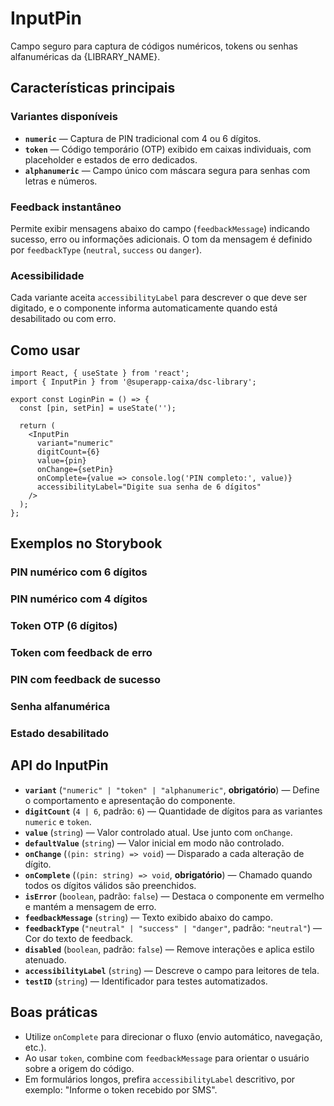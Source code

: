
<Meta title="Componentes/Forms/InputPin" />

# InputPin

Campo seguro para captura de códigos numéricos, tokens ou senhas alfanuméricas da {LIBRARY_NAME}.

## Características principais

### Variantes disponíveis
- **`numeric`** &mdash; Captura de PIN tradicional com 4 ou 6 dígitos.
- **`token`** &mdash; Código temporário (OTP) exibido em caixas individuais, com placeholder e estados de erro dedicados.
- **`alphanumeric`** &mdash; Campo único com máscara segura para senhas com letras e números.

### Feedback instantâneo
Permite exibir mensagens abaixo do campo (`feedbackMessage`) indicando sucesso, erro ou informações adicionais. O tom da mensagem é definido por `feedbackType` (`neutral`, `success` ou `danger`).

### Acessibilidade
Cada variante aceita `accessibilityLabel` para descrever o que deve ser digitado, e o componente informa automaticamente quando está desabilitado ou com erro.

## Como usar

```tsx
import React, { useState } from 'react';
import { InputPin } from '@superapp-caixa/dsc-library';

export const LoginPin = () => {
  const [pin, setPin] = useState('');

  return (
    <InputPin
      variant="numeric"
      digitCount={6}
      value={pin}
      onChange={setPin}
      onComplete={value => console.log('PIN completo:', value)}
      accessibilityLabel="Digite sua senha de 6 dígitos"
    />
  );
};
```

## Exemplos no Storybook

### PIN numérico com 6 dígitos
<Canvas of={InputPinStories.Numeric6Digits} />

### PIN numérico com 4 dígitos
<Canvas of={InputPinStories.Numeric4Digits} />

### Token OTP (6 dígitos)
<Canvas of={InputPinStories.TokenOtp} />

### Token com feedback de erro
<Canvas of={InputPinStories.TokenWithError} />

### PIN com feedback de sucesso
<Canvas of={InputPinStories.NumericSuccessFeedback} />

### Senha alfanumérica
<Canvas of={InputPinStories.Alphanumeric} />

### Estado desabilitado
<Canvas of={InputPinStories.DisabledState} />

## API do InputPin

- **`variant`** (`"numeric" | "token" | "alphanumeric"`, **obrigatório**) &mdash; Define o comportamento e apresentação do componente.
- **`digitCount`** (`4 | 6`, padrão: `6`) &mdash; Quantidade de dígitos para as variantes `numeric` e `token`.
- **`value`** (`string`) &mdash; Valor controlado atual. Use junto com `onChange`.
- **`defaultValue`** (`string`) &mdash; Valor inicial em modo não controlado.
- **`onChange`** (`(pin: string) => void`) &mdash; Disparado a cada alteração de dígito.
- **`onComplete`** (`(pin: string) => void`, **obrigatório**) &mdash; Chamado quando todos os dígitos válidos são preenchidos.
- **`isError`** (`boolean`, padrão: `false`) &mdash; Destaca o componente em vermelho e mantém a mensagem de erro.
- **`feedbackMessage`** (`string`) &mdash; Texto exibido abaixo do campo.
- **`feedbackType`** (`"neutral" | "success" | "danger"`, padrão: `"neutral"`) &mdash; Cor do texto de feedback.
- **`disabled`** (`boolean`, padrão: `false`) &mdash; Remove interações e aplica estilo atenuado.
- **`accessibilityLabel`** (`string`) &mdash; Descreve o campo para leitores de tela.
- **`testID`** (`string`) &mdash; Identificador para testes automatizados.

## Boas práticas

- Utilize `onComplete` para direcionar o fluxo (envio automático, navegação, etc.).
- Ao usar `token`, combine com `feedbackMessage` para orientar o usuário sobre a origem do código.
- Em formulários longos, prefira `accessibilityLabel` descritivo, por exemplo: "Informe o token recebido por SMS".
